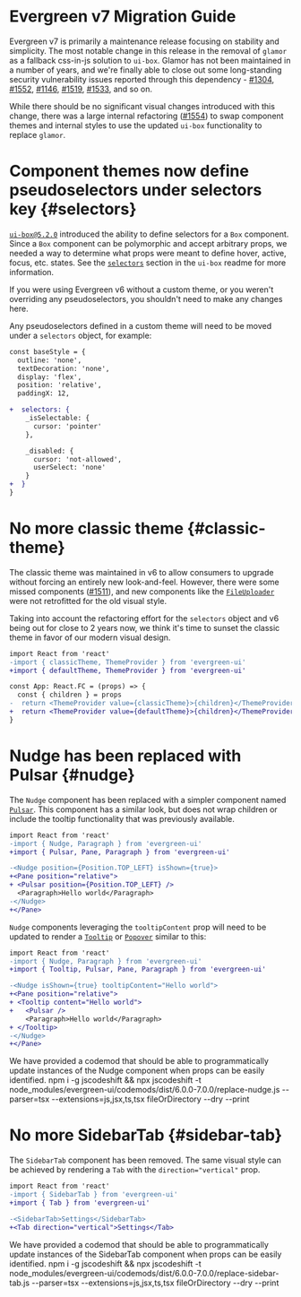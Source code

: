 # Evergreen v7 Migration Guide

Evergreen v7 is primarily a maintenance release focusing on stability and simplicity. The most notable change in this release in the removal of `glamor` as a fallback css-in-js solution to `ui-box`. Glamor has not been maintained in a number of years, and we're finally able to close out some long-standing security vulnerability issues reported through this dependency - [#1304](https://github.com/segmentio/evergreen/issues/1304), [#1552](https://github.com/segmentio/evergreen/issues/1552), [#1146](https://github.com/segmentio/evergreen/issues/1146), [#1519](https://github.com/segmentio/evergreen/issues/1519), [#1533](https://github.com/segmentio/evergreen/issues/1533), and so on.

While there should be no significant visual changes introduced with this change, there was a large internal refactoring ([#1554](https://github.com/segmentio/evergreen/issues/1554)) to swap component themes and internal styles to use the updated `ui-box` functionality to replace `glamor`.

# Component themes now define pseudoselectors under selectors key {#selectors}

[`ui-box@5.2.0`](https://github.com/segmentio/ui-box/releases/tag/v5.2.0) introduced the ability to define selectors for a `Box` component. Since a `Box` component can be polymorphic and accept arbitrary props, we needed a way to determine what props were meant to define hover, active, focus, etc. states. See the [`selectors`](https://github.com/segmentio/ui-box#selectors) section in the `ui-box` readme for more information.

<InlineAlert>
  If you were using Evergreen v6 without a custom theme, or you weren't overriding any pseudoselectors, you shouldn't
  need to make any changes here.
</InlineAlert>

Any pseudoselectors defined in a custom theme will need to be moved under a `selectors` object, for example:

```diff readonly
const baseStyle = {
  outline: 'none',
  textDecoration: 'none',
  display: 'flex',
  position: 'relative',
  paddingX: 12,

+  selectors: {
    _isSelectable: {
      cursor: 'pointer'
    },

    _disabled: {
      cursor: 'not-allowed',
      userSelect: 'none'
    }
+  }
}
```

# No more classic theme {#classic-theme}

The classic theme was maintained in v6 to allow consumers to upgrade without forcing an entirely new look-and-feel. However, there were some missed components ([#1511](https://github.com/segmentio/evergreen/issues/1511)), and new components like the [`FileUploader`](/components/file-uploader) were not retrofitted for the old visual style.

Taking into account the refactoring effort for the `selectors` object and v6 being out for close to 2 years now, we think it's time to sunset the classic theme in favor of our modern visual design.

```diff readonly
import React from 'react'
-import { classicTheme, ThemeProvider } from 'evergreen-ui'
+import { defaultTheme, ThemeProvider } from 'evergreen-ui'

const App: React.FC = (props) => {
  const { children } = props
-  return <ThemeProvider value={classicTheme}>{children}</ThemeProvider>
+  return <ThemeProvider value={defaultTheme}>{children}</ThemeProvider>
}
```

# Nudge has been replaced with Pulsar {#nudge}

The `Nudge` component has been replaced with a simpler component named [`Pulsar`](/components/pulsar). This component has a similar look, but does not wrap children or include the tooltip functionality that was previously available.

```diff readonly
import React from 'react'
-import { Nudge, Paragraph } from 'evergreen-ui'
+import { Pulsar, Pane, Paragraph } from 'evergreen-ui'

-<Nudge position={Position.TOP_LEFT} isShown={true}>
+<Pane position="relative">
+ <Pulsar position={Position.TOP_LEFT} />
  <Paragraph>Hello world</Paragraph>
-</Nudge>
+</Pane>
```

`Nudge` components leveraging the `tooltipContent` prop will need to be updated to render a [`Tooltip`](/components/tooltip) or [`Popover`](/components/popver) similar to this:

```diff readonly
import React from 'react'
-import { Nudge, Paragraph } from 'evergreen-ui'
+import { Tooltip, Pulsar, Pane, Paragraph } from 'evergreen-ui'

-<Nudge isShown={true} tooltipContent="Hello world">
+<Pane position="relative">
+ <Tooltip content="Hello world">
+   <Pulsar />
    <Paragraph>Hello world</Paragraph>
+ </Tooltip>
-</Nudge>
+</Pane>
```

<InlineAlert marginTop={24}>
  We have provided a codemod that should be able to programmatically update instances of the Nudge component when props
  can be easily identified.
</InlineAlert>

<inlineCode>
  npm i -g jscodeshift && npx jscodeshift -t node_modules/evergreen-ui/codemods/dist/6.0.0-7.0.0/replace-nudge.js
  --parser=tsx --extensions=js,jsx,ts,tsx fileOrDirectory --dry --print
</inlineCode>

# No more SidebarTab {#sidebar-tab}

The `SidebarTab` component has been removed. The same visual style can be achieved by rendering a `Tab` with the `direction="vertical"` prop.

```diff readonly
import React from 'react'
-import { SidebarTab } from 'evergreen-ui'
+import { Tab } from 'evergreen-ui'

-<SidebarTab>Settings</SidebarTab>
+<Tab direction="vertical">Settings</Tab>
```

<InlineAlert marginTop={24}>
  We have provided a codemod that should be able to programmatically update instances of the SidebarTab component when
  props can be easily identified.
</InlineAlert>

<inlineCode>
  npm i -g jscodeshift && npx jscodeshift -t node_modules/evergreen-ui/codemods/dist/6.0.0-7.0.0/replace-sidebar-tab.js
  --parser=tsx --extensions=js,jsx,ts,tsx fileOrDirectory --dry --print
</inlineCode>
